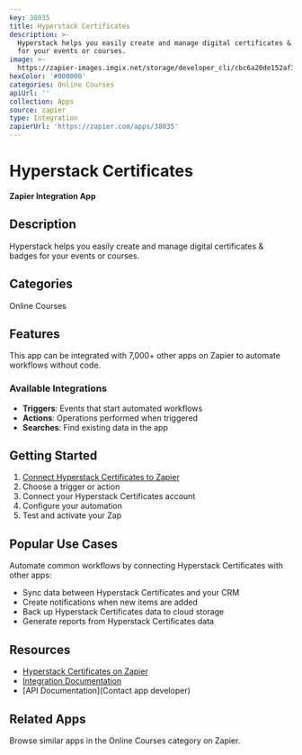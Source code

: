 ```yaml
---
key: 38035
title: Hyperstack Certificates
description: >-
  Hyperstack helps you easily create and manage digital certificates & badges
  for your events or courses.
image: >-
  https://zapier-images.imgix.net/storage/developer_cli/cbc6a20de152af352be68dc83f20c97b_2.png?auto=format%2Ccompress&ixlib=python-3.0.0&q=50
hexColor: '#000000'
categories: Online Courses
apiUrl: ''
collection: Apps
source: zapier
type: Integration
zapierUrl: 'https://zapier.com/apps/38035'
---
```

# Hyperstack Certificates

**Zapier Integration App**

## Description

Hyperstack helps you easily create and manage digital certificates & badges for your events or courses.

## Categories

Online Courses

## Features

This app can be integrated with 7,000+ other apps on Zapier to automate workflows without code.

### Available Integrations

- **Triggers**: Events that start automated workflows
- **Actions**: Operations performed when triggered
- **Searches**: Find existing data in the app

## Getting Started

1. [Connect Hyperstack Certificates to Zapier](https://zapier.com/apps/38035)
2. Choose a trigger or action
3. Connect your Hyperstack Certificates account
4. Configure your automation
5. Test and activate your Zap

## Popular Use Cases

Automate common workflows by connecting Hyperstack Certificates with other apps:

- Sync data between Hyperstack Certificates and your CRM
- Create notifications when new items are added
- Back up Hyperstack Certificates data to cloud storage
- Generate reports from Hyperstack Certificates data

## Resources

- [Hyperstack Certificates on Zapier](https://zapier.com/apps/38035)
- [Integration Documentation](https://zapier.com/apps/38035/integrations)
- [API Documentation](Contact app developer)

## Related Apps

Browse similar apps in the Online Courses category on Zapier.
